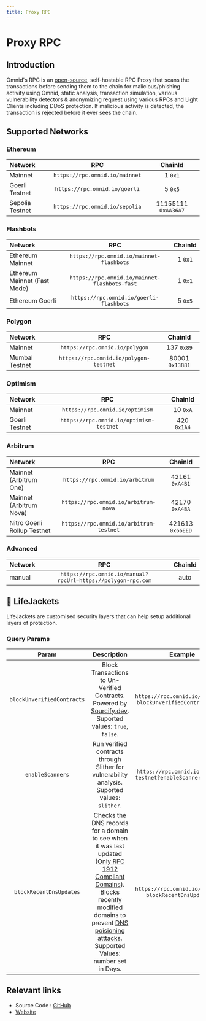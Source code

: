 ```yaml
---
title: Proxy RPC
---
```


# Proxy RPC

## Introduction
Omnid's RPC is an [open-source](https://github.com/anudit/omnid-proxy-rpc), self-hostable RPC Proxy that scans the transactions before sending them to the chain for malicious/phishing activity using Omnid, static analysis, transaction simulation, various vulnerability detectors & anonymizing request using various RPCs and Light Clients including DDoS protection. If malicious activity is detected, the transaction is rejected before it ever sees the chain.
## Supported Networks

### Ethereum


| Network | RPC | ChainId |
|:---|:---:|:---:|
| Mainnet | `https://rpc.omnid.io/mainnet` | 1 `0x1` |
| Goerli Testnet | `https://rpc.omnid.io/goerli` | 5 `0x5` |
| Sepolia Testnet | `https://rpc.omnid.io/sepolia`     |    11155111 `0xAA36A7` |
### Flashbots


| Network | RPC | ChainId |
|:---|:---:|:---:|
| Ethereum Mainnet | `https://rpc.omnid.io/mainnet-flashbots` | 1 `0x1` |
| Ethereum Mainnet (Fast Mode) | `https://rpc.omnid.io/mainnet-flashbots-fast` | 1 `0x1` |
| Ethereum Goerli | `https://rpc.omnid.io/goerli-flashbots` | 5 `0x5` |

### Polygon


| Network | RPC | ChainId |
|:---|:---:|:---:|
| Mainnet | `https://rpc.omnid.io/polygon`     |    137 `0x89` |
| Mumbai Testnet | `https://rpc.omnid.io/polygon-testnet`     |    80001 `0x13881` |

### Optimism


| Network | RPC | ChainId |
|:---|:---:|:---:|
| Mainnet | `https://rpc.omnid.io/optimism`     |    10 `0xA` |
| Goerli Testnet | `https://rpc.omnid.io/optimism-testnet`     |    420 `0x1A4` |

### Arbitrum


| Network | RPC | ChainId |
|:---|:---:|:---:|
| Mainnet (Arbitrum One) | `https://rpc.omnid.io/arbitrum`     |    42161 `0xA4B1` |
| Mainnet (Arbitrum Nova) | `https://rpc.omnid.io/arbitrum-nova`     |    42170 `0xA4BA` |
| Nitro Goerli Rollup Testnet | `https://rpc.omnid.io/arbitrum-testnet`     |    421613 `0x66EED` |

### Advanced


| Network | RPC | ChainId |
|:---|:---:|:---:|
| manual | `https://rpc.omnid.io/manual?rpcUrl=https://polygon-rpc.com` | auto |

## 🦺 LifeJackets

LifeJackets are customised security layers that can help setup additional layers of protection.

### Query Params

| Param | Description | Example |
|:---:|:---:|:---:|
| `blockUnverifiedContracts` | Block Transactions to Un-Verified Contracts. Powered by [Sourcify.dev](https://sourcify.dev). Suported values: `true`, `false`. | `https://rpc.omnid.io/ethereum?blockUnverifiedContracts=true` |
| `enableScanners` | Run verified contracts through Slither for vulnerability analysis. Suported values: `slither`. | `https://rpc.omnid.io/polygon-testnet?enableScanners=slither` |
| `blockRecentDnsUpdates` | Checks the DNS records for a domain to see when it was last updated ([Only RFC 1912 Compliant Domains](https://www.ripe.net/publications/docs/ripe-203)). Blocks recently modified domains to prevent [DNS poisioning atttacks](https://cointelegraph.com/news/breaking-curve-finance-team-warns-users-to-avoid-using-site-until-further-notice). Supported Values: number set in Days. | `https://rpc.omnid.io/ethereum?blockRecentDnsUpdates=2` |

## Relevant links
 - Source Code : [GitHub](https://github.com/anudit/omnid-proxy-rpc)
 - [Website](https://rpc.omnid.io)

